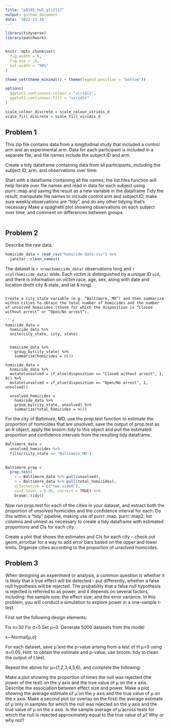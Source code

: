 ```yaml
---
title: "p8105_hw5_glj2117"
output: github_document
date: '2022-11-16'
---
```


```r

library(tidyverse)
library(patchwork)


knitr::opts_chunk$set(
  fig.width = 6,
  fig.asp = .6,
  out.width = "90%"
)

theme_set(theme_minimal() + theme(legend.position = "bottom"))

options(
  ggplot2.continuous.colour = "viridis",
  ggplot2.continuous.fill = "viridis"
)

scale_colour_discrete = scale_colour_viridis_d
scale_fill_discrete = scale_fill_viridis_d

```

## Problem 1

This zip file contains data from a longitudinal study that included a control arm and an experimental arm. Data for each participant is included in a separate file, and file names include the subject ID and arm.

Create a tidy dataframe containing data from all participants, including the subject ID, arm, and observations over time:

Start with a dataframe containing all file names; the list.files function will help
Iterate over file names and read in data for each subject using purrr::map and saving the result as a new variable in the dataframe
Tidy the result; manipulate file names to include control arm and subject ID, make sure weekly observations are “tidy”, and do any other tidying that’s necessary
Make a spaghetti plot showing observations on each subject over time, and comment on differences between groups.



```r


```

## Problem 2
Describe the raw data. 

```r

homicide_data = read_csv("homicide-data.csv") %>% 
  janitor::clean_names()

```
The dataset is `r nrow(homicide_data)` observations long and `r ncol(homicide_data)` wide. Each victim is distinguished by a unique ID `uid`, and there is information on victim race, age, sex, along with date and location (both city & state, and lat & long).
```

Create a city_state variable (e.g. “Baltimore, MD”) and then summarize within cities to obtain the total number of homicides and the number of unsolved homicides (those for which the disposition is “Closed without arrest” or “Open/No arrest”).

```r
homicide_data =
  homicide_data %>% 
  unite(city_state, city, state)
  

  homicide_data %>% 
    group_by(city_state) %>% 
    summarize(homicides = n()) 

homicide_data = 
  homicide_data %>% 
  mutate(unsolved = if_else(disposition == "Closed without arrest", 1, 0)) %>%
  mutate(unsolved = if_else(disposition == "Open/No arrest", 1, unsolved))
  
  unsolved_homicides = 
    homicide_data %>% 
    group_by(city_state, unsolved) %>% 
    summarize(total_homicides = n()) 

```

For the city of Baltimore, MD, use the prop.test function to estimate the proportion of homicides that are unsolved; save the output of prop.test as an R object, apply the broom::tidy to this object and pull the estimated proportion and confidence intervals from the resulting tidy dataframe.

```r

Baltimore_data =
  unsolved_homicides %>% 
  filter(city_state == "Baltimore_MD")
  

Baltimore_prop =
  prop.test(
    x = Baltimore_data %>% pull(unsolved), 
    n = Baltimore_data %>% pull(total_homicides), 
    alternative = c("two.sided"),
    conf.level = 0.95, correct = TRUE) %>% 
    broom::tidy()


```


Now run prop.test for each of the cities in your dataset, and extract both the proportion of unsolved homicides and the confidence interval for each. Do this within a “tidy” pipeline, making use of purrr::map, purrr::map2, list columns and unnest as necessary to create a tidy dataframe with estimated proportions and CIs for each city.

Create a plot that shows the estimates and CIs for each city – check out geom_errorbar for a way to add error bars based on the upper and lower limits. Organize cities according to the proportion of unsolved homicides.


## Problem 3

When designing an experiment or analysis, a common question is whether it is likely that a true effect will be detected – put differently, whether a false null hypothesis will be rejected. The probability that a false null hypothesis is rejected is referred to as power, and it depends on several factors, including: the sample size; the effect size; and the error variance. In this problem, you will conduct a simulation to explore power in a one-sample t-test.

First set the following design elements:

Fix n=30
Fix σ=5
Set μ=0. Generate 5000 datasets from the model

x∼Normal[μ,σ]

For each dataset, save μ̂  and the p-value arising from a test of H:μ=0 using α=0.05. Hint: to obtain the estimate and p-value, use broom::tidy to clean the output of t.test.

Repeat the above for μ={1,2,3,4,5,6}, and complete the following:

Make a plot showing the proportion of times the null was rejected (the power of the test) on the y axis and the true value of μ on the x axis. Describe the association between effect size and power.
Make a plot showing the average estimate of μ̂  on the y axis and the true value of μ on the x axis. Make a second plot (or overlay on the first) the average estimate of μ̂  only in samples for which the null was rejected on the y axis and the true value of μ on the x axis. Is the sample average of μ̂  across tests for which the null is rejected approximately equal to the true value of μ? Why or why not?


